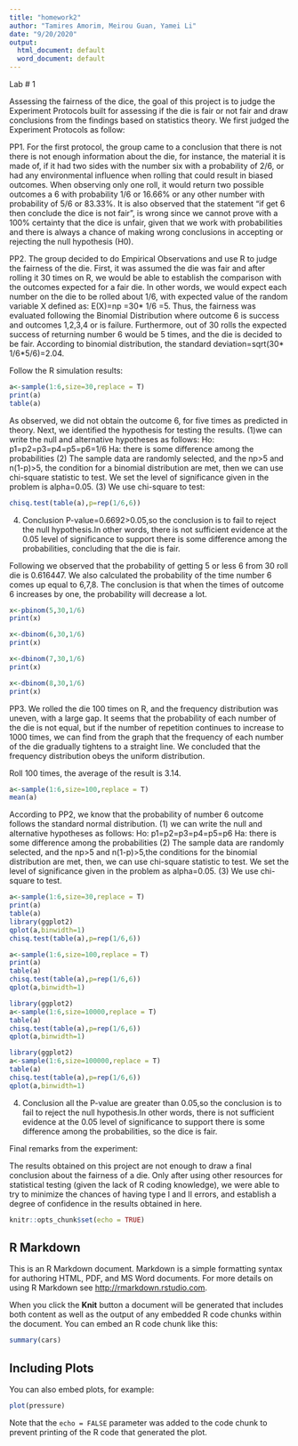 ---
title: "homework2"
author: "Tamires Amorim, Meirou Guan, Yamei Li"
date: "9/20/2020"
output:
  html_document: default
  word_document: default
---
Lab # 1 

Assessing the fairness of the dice, the goal of this project is to judge the Experiment Protocols built for assessing if the die is fair or not fair and draw conclusions from the findings based on statistics theory.
We first judged the Experiment Protocols as follow:

PP1. For the first protocol, the group came to a conclusion that there is not there is not enough information about the die, for instance, the material it is made of, if it had two sides with the number six with a probability of 2/6, or  had any environmental influence when rolling  that could result in biased outcomes.  When observing only one roll, it would return two possible outcomes a 6 with probability 1/6 or 16.66% or any other number with probability of 5/6 or 83.33%. It is also observed that the statement “if get 6 then conclude the dice is not fair”, is wrong since we cannot prove with a 100% certainty that the dice is unfair, given that we work with probabilities and there is always a chance of making wrong conclusions in accepting or rejecting the null hypothesis (H0). 

PP2. The group decided to do Empirical Observations and use R to judge the fairness of the die.  First, it was assumed the die was fair and after rolling it 30 times on R, we would be able to establish the comparison with the outcomes expected for a fair die. In other words, we would expect each number on the die to be rolled about 1/6, with expected value of the random variable X defined as: E(X)=np =30* 1/6 =5. Thus, the fairness was evaluated following the Binomial Distribution where outcome 6 is success and outcomes 1,2,3,4 or is failure. Furthermore, out of 30 rolls the expected success of returning number 6 would be 5 times, and the die is decided to be fair. According to binomial distribution, the standard deviation=sqrt(30* 1/6*5/6)=2.04. 

Follow the R simulation results: 

```{r}
a<-sample(1:6,size=30,replace = T)
print(a)
table(a)
```
As observed, we did not obtain the outcome 6, for five times as predicted in theory. Next, we identified the hypothesis for testing the results. (1)we can write the null and alternative hypotheses as follows: Ho: p1=p2=p3=p4=p5=p6=1/6 Ha: there is some difference among the probabilities (2) The sample data are randomly selected, and the np>5 and n(1-p)>5, the condition for a binomial distribution are met, then we can use chi-square statistic to test. We set the level of significance given in the problem is alpha=0.05. (3) We use chi-square to test:

```{r}
chisq.test(table(a),p=rep(1/6,6))

```
(4) Conclusion
P-value=0.6692>0.05,so the conclusion is to fail to reject the null hypothesis.In other words, there is  not sufficient evidence at the 0.05 level of significance to support there is some difference among the probabilities, concluding that the die is fair.

Following we observed that the probability of getting 5 or less 6 from 30 roll die is 0.616447. We also calculated the probability of the time number 6 comes up equal to 6,7,8. The conclusion is that when the times of outcome 6 increases by one, the probability will decrease a lot.


```{r}
x<-pbinom(5,30,1/6)
print(x)
```
```{r}
x<-dbinom(6,30,1/6)
print(x)
```

```{r}
x<-dbinom(7,30,1/6)
print(x)
```

```{r}
x<-dbinom(8,30,1/6)
print(x)
```

PP3.  We rolled the die 100 times on R, and the frequency distribution was uneven, with a large gap. It seems that the probability of each number of the die is not equal, but if the number of repetition continues to increase to 1000 times, we can find from the graph that the frequency of each number of the die gradually tightens to a straight line. We concluded that the frequency distribution obeys the uniform distribution.

Roll 100 times, the average of the result is 3.14.

```{r}
a<-sample(1:6,size=100,replace = T)
mean(a)
```

According to PP2, we know that the probability of number 6 outcome follows the standard normal distribution. 
(1) we can write the null and alternative hypotheses as follows: Ho: p1=p2=p3=p4=p5=p6 Ha: there is some difference among the probabilities 
(2) The sample data are randomly selected, and the np>5 and n(1-p)>5,the conditions for the binomial distribution are met, then, we can use chi-square statistic to test. We set the level of significance given in the problem as alpha=0.05. 
(3) We use chi-square to test.

```{r}
a<-sample(1:6,size=30,replace = T)
print(a)
table(a)
library(ggplot2)
qplot(a,binwidth=1)
chisq.test(table(a),p=rep(1/6,6))

```

```{r}
a<-sample(1:6,size=100,replace = T)
print(a)
table(a)
chisq.test(table(a),p=rep(1/6,6))
qplot(a,binwidth=1)

```

```{r}
library(ggplot2)
a<-sample(1:6,size=10000,replace = T)
table(a)
chisq.test(table(a),p=rep(1/6,6))
qplot(a,binwidth=1)
```
```{r}
library(ggplot2)
a<-sample(1:6,size=100000,replace = T)
table(a)
chisq.test(table(a),p=rep(1/6,6))
qplot(a,binwidth=1)
```


(4) Conclusion
all the P-value are greater than 0.05,so the conclusion is to fail to reject the null hypothesis.In other words, there is  not sufficient evidence at the 0.05 level of significance to support there is some difference among the probabilities, so the dice is fair.


Final remarks from the experiment:

The results obtained on this project are not enough to draw a final conclusion about the fairness of a die. Only after using other resources for statistical testing (given the lack of R coding knowledge), we were able to try to minimize the chances of having type I and II errors, and establish a degree of confidence in the results obtained in here.


```{r setup, include=FALSE}
knitr::opts_chunk$set(echo = TRUE)
```

## R Markdown

This is an R Markdown document. Markdown is a simple formatting syntax for authoring HTML, PDF, and MS Word documents. For more details on using R Markdown see <http://rmarkdown.rstudio.com>.

When you click the **Knit** button a document will be generated that includes both content as well as the output of any embedded R code chunks within the document. You can embed an R code chunk like this:

```{r cars}
summary(cars)
```

## Including Plots

You can also embed plots, for example:

```{r pressure, echo=FALSE}
plot(pressure)
```

Note that the `echo = FALSE` parameter was added to the code chunk to prevent printing of the R code that generated the plot.
